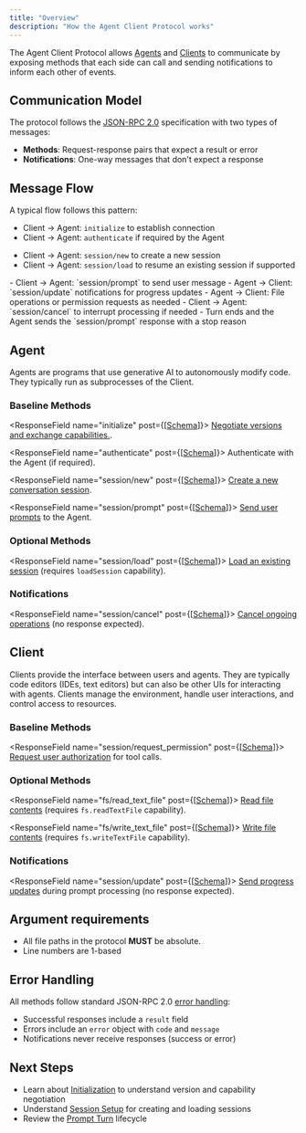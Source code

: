 ```yaml
---
title: "Overview"
description: "How the Agent Client Protocol works"
---
```


The Agent Client Protocol allows [Agents](#agent) and [Clients](#client) to communicate by exposing methods that each side can call and sending notifications to inform each other of events.

## Communication Model

The protocol follows the [JSON-RPC 2.0](https://www.jsonrpc.org/specification) specification with two types of messages:

- **Methods**: Request-response pairs that expect a result or error
- **Notifications**: One-way messages that don't expect a response

## Message Flow

A typical flow follows this pattern:

<Steps>
<Step title="Initialization Phase">

- Client → Agent: `initialize` to establish connection
- Client → Agent: `authenticate` if required by the Agent

</Step>

<Step title="Session Setup - either:">

- Client → Agent: `session/new` to create a new session
- Client → Agent: `session/load` to resume an existing session if supported

</Step>

<Step title="Prompt Turn">
   - Client → Agent: `session/prompt` to send user message
   - Agent → Client: `session/update` notifications for progress updates
   - Agent → Client: File operations or permission requests as needed
   - Client → Agent: `session/cancel` to interrupt processing if needed
   - Turn ends and the Agent sends the `session/prompt` response with a stop reason
</Step>
</Steps>

## Agent

Agents are programs that use generative AI to autonomously modify code. They typically run as subprocesses of the Client.

### Baseline Methods

<ResponseField name="initialize" post={[<a href="./schema#initialize">Schema</a>]}>
  [Negotiate versions and exchange capabilities.](./initialization).
</ResponseField>

<ResponseField name="authenticate" post={[<a href="./schema#authenticate">Schema</a>]}>
  Authenticate with the Agent (if required).
</ResponseField>

<ResponseField name="session/new" post={[<a href="./schema#session%2Fnew">Schema</a>]}>
  [Create a new conversation session](./session-setup#creating-a-session).
</ResponseField>

<ResponseField name="session/prompt" post={[<a href="./schema#session%2Fprompt">Schema</a>]}>
  [Send user prompts](./prompt-turn#1-user-message) to the Agent.
</ResponseField>

### Optional Methods

<ResponseField name="session/load" post={[<a href="./schema#session%2Fload">Schema</a>]}>
  [Load an existing session](./session-setup#loading-sessions) (requires
  `loadSession` capability).
</ResponseField>

### Notifications

<ResponseField name="session/cancel" post={[<a href="./schema#session%2Fcancel">Schema</a>]}>
  [Cancel ongoing operations](./prompt-turn#cancellation) (no response
  expected).
</ResponseField>

## Client

Clients provide the interface between users and agents. They are typically code editors (IDEs, text editors) but can also be other UIs for interacting with agents. Clients manage the environment, handle user interactions, and control access to resources.

### Baseline Methods

<ResponseField name="session/request_permission" post={[<a href="./schema#session%2Frequest_permission">Schema</a>]}>
  [Request user authorization](./tool-calls#requesting-permission) for tool
  calls.
</ResponseField>

### Optional Methods

<ResponseField name="fs/read_text_file" post={[<a href="./schema#fs%2Fread_text_file">Schema</a>]}>
  [Read file contents](./file-system#reading-files) (requires `fs.readTextFile`
  capability).
</ResponseField>

<ResponseField name="fs/write_text_file" post={[<a href="./schema#fs%2Fwrite_text_file">Schema</a>]}>
  [Write file contents](./file-system#writing-files) (requires
  `fs.writeTextFile` capability).
</ResponseField>

### Notifications

<ResponseField name="session/update" post={[<a href="./schema#session%2Fupdate">Schema</a>]}>
  [Send progress updates](./prompt-turn#3-agent-reports-output) during prompt
  processing (no response expected).
</ResponseField>

## Argument requirements

- All file paths in the protocol **MUST** be absolute.
- Line numbers are 1-based

## Error Handling

All methods follow standard JSON-RPC 2.0 [error handling](https://www.jsonrpc.org/specification#error_object):

- Successful responses include a `result` field
- Errors include an `error` object with `code` and `message`
- Notifications never receive responses (success or error)

## Next Steps

- Learn about [Initialization](./initialization) to understand version and capability negotiation
- Understand [Session Setup](./session-setup) for creating and loading sessions
- Review the [Prompt Turn](./prompt-turn) lifecycle
